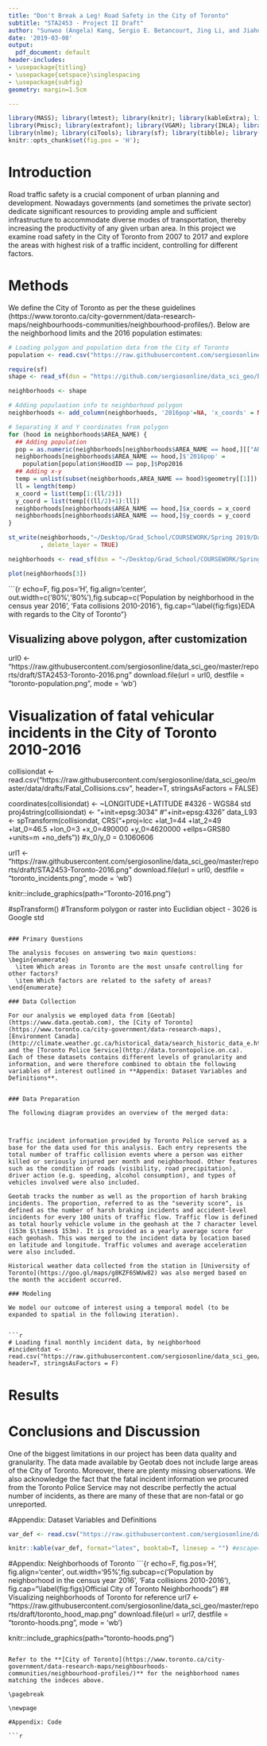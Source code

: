 ```yaml
---
title: "Don't Break a Leg! Road Safety in the City of Toronto"
subtitle: "STA2453 - Project II Draft"
author: "Sunwoo (Angela) Kang, Sergio E. Betancourt, Jing Li, and Jiahui (Eddy) Du"
date: '2019-03-08'
output:
  pdf_document: default
header-includes:
- \usepackage{titling}
- \usepackage{setspace}\singlespacing
- \usepackage{subfig}
geometry: margin=1.5cm

---
```


```r
library(MASS); library(lmtest); library(knitr); library(kableExtra); library(nleqslv);
library(Pmisc); library(extrafont); library(VGAM); library(INLA); library(MEMSS);
library(nlme); library(ciTools); library(sf); library(tibble); library(sp); library(dplyr);
knitr::opts_chunk$set(fig.pos = 'H');
```

# Introduction

Road traffic safety is a crucial component of urban planning and development. Nowadays governments (and sometimes the private sector) dedicate significant resources to providing ample and sufficient infrastructure to accommodate diverse modes of transportation, thereby increasing the productivity of any given urban area. In this project we examine road safety in the City of Toronto from 2007 to 2017 and explore the areas with highest risk of a traffic incident, controlling for different factors.


# Methods

We define the City of Toronto as per the these guidelines (https://www.toronto.ca/city-government/data-research-maps/neighbourhoods-communities/neighbourhood-profiles/). Below are the neighborhood limits and the 2016 population estimates:
```r
# Loading polygon and population data from the City of Toronto
population <- read.csv("https://raw.githubusercontent.com/sergiosonline/data_sci_geo/master/data/neighbourhoods_planning_areas_wgs84_SEB/Wellbeing_TO_2016%20Census_Total%20Pop_Total%20Change_Age%20Groups.csv",stringsAsFactors = FALSE,header=T)

require(sf)
shape <- read_sf(dsn = "https://github.com/sergiosonline/data_sci_geo/blob/master/data/neighbourhoods_planning_areas_wgs84_SEB/NEIGHBORHOODS_WGS84.shp?raw=true", layer = "NEIGHBORHOODS_WGS84")

neighborhoods <- shape

# Adding populaation info to neighborhood polygon
neighborhoods <- add_column(neighborhoods, '2016pop'=NA, 'x_coords' = NA, 'y_coords' = NA)

# Separating X and Y coordinates from polygon
for (hood in neighborhoods$AREA_NAME) {
  ## Adding population
  pop = as.numeric(neighborhoods[neighborhoods$AREA_NAME == hood,][["AREA_S_CD"]])
  neighborhoods[neighborhoods$AREA_NAME == hood,]$'2016pop' = 
    population[population$HoodID == pop,]$Pop2016
  ## Adding x-y
  temp = unlist(subset(neighborhoods,AREA_NAME == hood)$geometry[[1]])
  ll = length(temp)
  x_coord = list(temp[1:(ll/2)])
  y_coord = list(temp[((ll/2)+1):ll])
  neighborhoods[neighborhoods$AREA_NAME == hood,]$x_coords = x_coord
  neighborhoods[neighborhoods$AREA_NAME == hood,]$y_coords = y_coord
}

st_write(neighborhoods,"~/Desktop/Grad_School/COURSEWORK/Spring 2019/Data Science/rough work/neighbourhoods_planning_areas_wgs84_SEB/NEIGHBORHOODS_WGS84.shp",
         , delete_layer = TRUE)

neighborhoods <- read_sf(dsn = "~/Desktop/Grad_School/COURSEWORK/Spring 2019/Data Science/rough work/neighbourhoods_planning_areas_wgs84_SEB/", layer = "NEIGHBORHOODS_WGS84")

plot(neighborhoods[3])
```


```{r echo=F, fig.pos='H', fig.align='center', out.width=c('80%','80%'),fig.subcap=c('Population by neighborhood in the census year 2016', 'Fata collisions 2010-2016'),  fig.cap="\\label{fig:figs}EDA with regards to the City of Toronto"}

## Visualizing above polygon, after customization
url0 <- "https://raw.githubusercontent.com/sergiosonline/data_sci_geo/master/reports/draft/STA2453-Toronto-2016.png"
download.file(url = url0,
          destfile = "toronto-population.png",
          mode = 'wb')

# Visualization of fatal vehicular incidents in the City of Toronto 2010-2016
collisiondat <- read.csv("https://raw.githubusercontent.com/sergiosonline/data_sci_geo/master/data/drafts/Fatal_Collisions.csv", header=T, stringsAsFactors = FALSE)

coordinates(collisiondat) <- ~LONGITUDE+LATITUDE
#4326 - WGS84 std
proj4string(collisiondat) <- "+init=epsg:3034" #"+init=epsg:4326" 
data_L93 <- spTransform(collisiondat, CRS("+proj=lcc +lat_1=44 +lat_2=49 +lat_0=46.5 +lon_0=3 +x_0=490000 +y_0=4620000 +ellps=GRS80 +units=m +no_defs"))
#x_0/y_0 = 0.1060606


url1 <- "https://raw.githubusercontent.com/sergiosonline/data_sci_geo/master/reports/draft/STA2453-Toronto-2016.png"
download.file(url = url0,
          destfile = "toronto_incidents.png",
          mode = 'wb')

knitr::include_graphics(path="Toronto-2016.png")

#spTransform() #Transform polygon or raster into Euclidian object - 3026 is Google std
```

### Primary Questions

The analysis focuses on answering two main questions:
\begin{enumerate}
  \item Which areas in Toronto are the most unsafe controlling for other factors?
  \item Which factors are related to the safety of areas?
\end{enumerate}

### Data Collection

For our analysis we employed data from [Geotab](https://www.data.geotab.com), the [City of Toronto](https://www.toronto.ca/city-government/data-research-maps), [Environment Canada](http://climate.weather.gc.ca/historical_data/search_historic_data_e.html), and the [Toronto Police Service](http://data.torontopolice.on.ca). Each of these datasets contains different levels of granularity and information, and were therefore combined to obtain the following variables of interest outlined in **Appendix: Dataset Variables and Definitions**.


### Data Preparation

The following diagram provides an overview of the merged data:



Traffic incident information provided by Toronto Police served as a base for the data used for this analysis. Each entry represents the total number of traffic collision events where a person was either killed or seriously injured per month and neighborhood. Other features such as the condition of roads (visibility, road precipitation), driver action (e.g. speeding, alcohol consumption), and types of vehicles involved were also included.

Geotab tracks the number as well as the proportion of harsh braking incidents. The proportion, referred to as the "severity score", is defined as the number of harsh braking incidents and accident-level incidents for every 100 units of traffic flow. Traffic flow is defined as total hourly vehicle volume in the geohash at the 7 character level (153m $\times$ 153m). It is provided as a yearly average score for each geohash. This was merged to the incident data by location based on latitude and longitude. Traffic volumes and average acceleration were also included.

Historical weather data collected from the station in [University of Toronto](https://goo.gl/maps/g8KZF6SWUw82) was also merged based on the month the accident occurred.

### Modeling

We model our outcome of interest using a temporal model (to be expanded to spatial in the following iteration).


```r
# Loading final monthly incident data, by neighborhood
#incidentdat <- read.csv("https://raw.githubusercontent.com/sergiosonline/data_sci_geo/master/data/incident_by_year_month_ward_2Mar.csv", header=T, stringsAsFactors = F)

```

# Results




# Conclusions and Discussion

One of the biggest limitations in our project has been data quality and granularity. The data made available by Geotab does not include large areas of the City of Toronto. Moreover, there are plenty missing observations. We also acknowledge the fact that the fatal incident information we procured from the Toronto Police Service may not describe perfectly the actual number of incidents, as there are many of these that are non-fatal or go unreported.



#Appendix: Dataset Variables and Definitions
```r
var_def <- read.csv("https://raw.githubusercontent.com/sergiosonline/data_sci_geo/master/reports/draft/variable_def.csv",header=T, stringsAsFactors = F, sep=",")

knitr::kable(var_def, format="latex", booktab=T, linesep = "") #escape=F, 
```

\pagebreak

\newpage

#Appendix: Neighborhoods of Toronto
```{r echo=F, fig.pos='H', fig.align='center', out.width='95%',fig.subcap=c('Population by neighborhood in the census year 2016', 'Fata collisions 2010-2016'),  fig.cap="\\label{fig:figs}Official City of Toronto Neighborhoods"}
## Visualizing neighborhoods of Toronto for reference
url7 <- "https://raw.githubusercontent.com/sergiosonline/data_sci_geo/master/reports/draft/toronto_hood_map.png"
download.file(url = url7,
          destfile = "toronto-hoods.png",
          mode = 'wb')

knitr::include_graphics(path="toronto-hoods.png")
```

Refer to the **[City of Toronto](https://www.toronto.ca/city-government/data-research-maps/neighbourhoods-communities/neighbourhood-profiles/)** for the neighborhood names matching the indeces above.

\pagebreak

\newpage

#Appendix: Code

```r
```

